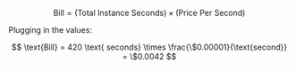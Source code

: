 $$
\text{Bill} = (\text{Total Instance Seconds}) \times (\text{Price Per Second})
$$

Plugging in the values:

$$
\text{Bill} = 420 \text{ seconds} \times \frac{\$0.00001}{\text{second}} = \$0.0042
$$
